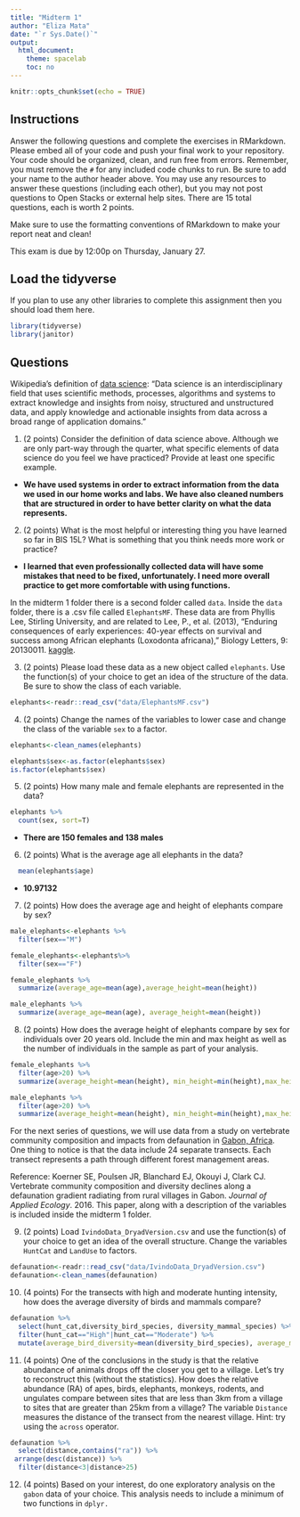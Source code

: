 ```yaml
---
title: "Midterm 1"
author: "Eliza Mata"
date: "`r Sys.Date()`"
output:
  html_document:
    theme: spacelab
    toc: no
---
```


```r
knitr::opts_chunk$set(echo = TRUE)
```

## Instructions
Answer the following questions and complete the exercises in RMarkdown. Please embed all of your code and push your final work to your repository. Your code should be organized, clean, and run free from errors. Remember, you must remove the `#` for any included code chunks to run. Be sure to add your name to the author header above. You may use any resources to answer these questions (including each other), but you may not post questions to Open Stacks or external help sites. There are 15 total questions, each is worth 2 points.  

Make sure to use the formatting conventions of RMarkdown to make your report neat and clean!  

This exam is due by 12:00p on Thursday, January 27.  

## Load the tidyverse
If you plan to use any other libraries to complete this assignment then you should load them here.
```r
library(tidyverse)
library(janitor)
```

## Questions  
Wikipedia's definition of [data science](https://en.wikipedia.org/wiki/Data_science): "Data science is an interdisciplinary field that uses scientific methods, processes, algorithms and systems to extract knowledge and insights from noisy, structured and unstructured data, and apply knowledge and actionable insights from data across a broad range of application domains."  

1. (2 points) Consider the definition of data science above. Although we are only part-way through the quarter, what specific elements of data science do you feel we have practiced? Provide at least one specific example.  
  * **We have used systems in order to extract information from the data we used in our home works and labs. We have also cleaned numbers that are structured in order to have better clarity on what the data represents.**

2. (2 points) What is the most helpful or interesting thing you have learned so far in BIS 15L? What is something that you think needs more work or practice?  
 * **I learned that even professionally collected data will have some mistakes that need to be fixed, unfortunately. I need more overall practice to get more comfortable with using functions.**

In the midterm 1 folder there is a second folder called `data`. Inside the `data` folder, there is a .csv file called `ElephantsMF`. These data are from Phyllis Lee, Stirling University, and are related to Lee, P., et al. (2013), "Enduring consequences of early experiences: 40-year effects on survival and success among African elephants (Loxodonta africana)," Biology Letters, 9: 20130011. [kaggle](https://www.kaggle.com/mostafaelseidy/elephantsmf).  

3. (2 points) Please load these data as a new object called `elephants`. Use the function(s) of your choice to get an idea of the structure of the data. Be sure to show the class of each variable.
```r
elephants<-readr::read_csv("data/ElephantsMF.csv")
```

4. (2 points) Change the names of the variables to lower case and change the class of the variable `sex` to a factor.
```r
elephants<-clean_names(elephants)
```
```r
elephants$sex<-as.factor(elephants$sex)
is.factor(elephants$sex)
```

5. (2 points) How many male and female elephants are represented in the data?
```r
elephants %>%
  count(sex, sort=T)
```
 * **There are 150 females and 138 males**
 
6. (2 points) What is the average age all elephants in the data?
```r
  mean(elephants$age)
```
* **10.97132**

7. (2 points) How does the average age and height of elephants compare by sex?
```r
male_elephants<-elephants %>%
  filter(sex=="M")
```
```r
female_elephants<-elephants%>%
  filter(sex=="F")
```
```r
female_elephants %>%
  summarize(average_age=mean(age),average_height=mean(height))
```
```r
male_elephants %>%
  summarize(average_age=mean(age), average_height=mean(height))
```

8. (2 points) How does the average height of elephants compare by sex for individuals over 20 years old. Include the min and max height as well as the number of individuals in the sample as part of your analysis.  
```r
female_elephants %>%
  filter(age>20) %>%
  summarize(average_height=mean(height), min_height=min(height),max_height=max(height), total=n())
```
```r
male_elephants %>%
  filter(age>20) %>%
  summarize(average_height=mean(height), min_height=min(height),max_height=max(height), total=n())
```

For the next series of questions, we will use data from a study on vertebrate community composition and impacts from defaunation in [Gabon, Africa](https://en.wikipedia.org/wiki/Gabon). One thing to notice is that the data include 24 separate transects. Each transect represents a path through different forest management areas.  

Reference: Koerner SE, Poulsen JR, Blanchard EJ, Okouyi J, Clark CJ. Vertebrate community composition and diversity declines along a defaunation gradient radiating from rural villages in Gabon. _Journal of Applied Ecology_. 2016. This paper, along with a description of the variables is included inside the midterm 1 folder.  

9. (2 points) Load `IvindoData_DryadVersion.csv` and use the function(s) of your choice to get an idea of the overall structure. Change the variables `HuntCat` and `LandUse` to factors.
```r
defaunation<-readr::read_csv("data/IvindoData_DryadVersion.csv")
defaunation<-clean_names(defaunation)
```

10. (4 points) For the transects with high and moderate hunting intensity, how does the average diversity of birds and mammals compare?
```r
defaunation %>% 
  select(hunt_cat,diversity_bird_species, diversity_mammal_species) %>%
  filter(hunt_cat=="High"|hunt_cat=="Moderate") %>%
  mutate(average_bird_diversity=mean(diversity_bird_species), average_mammal_diversity=mean(diversity_mammal_species))
```

11. (4 points) One of the conclusions in the study is that the relative abundance of animals drops off the closer you get to a village. Let's try to reconstruct this (without the statistics). How does the relative abundance (RA) of apes, birds, elephants, monkeys, rodents, and ungulates compare between sites that are less than 3km from a village to sites that are greater than 25km from a village? The variable `Distance` measures the distance of the transect from the nearest village. Hint: try using the `across` operator.  
```r
defaunation %>%
  select(distance,contains("ra")) %>%
 arrange(desc(distance)) %>%
  filter(distance<3|distance>25)
```

12. (4 points) Based on your interest, do one exploratory analysis on the `gabon` data of your choice. This analysis needs to include a minimum of two functions in `dplyr.`
```r

```

